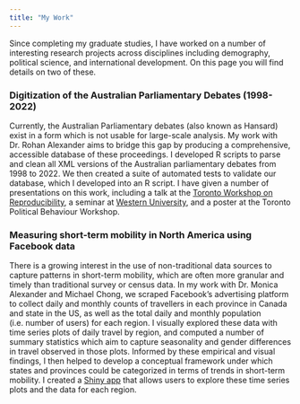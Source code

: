 ```yaml
---
title: "My Work"
---
```


Since completing my graduate studies, I have worked on a number of interesting research projects across disciplines including demography, political science, and international development. On this page you will find details on two of these.

### Digitization of the Australian Parliamentary Debates (1998-2022) {#hansard}

Currently, the Australian Parliamentary debates (also known as Hansard) exist in a form which is not usable for large-scale analysis. My work with Dr. Rohan Alexander aims to bridge this gap by producing a comprehensive, accessible database of these proceedings. I developed R scripts to parse and clean all XML versions of the Australian parliamentary debates from 1998 to 2022. We then created a suite of automated tests to validate our database, which I developed into an R script. I have given a number of presentations on this work, including a talk at the [Toronto Workshop on Reproducibility](https://www.youtube.com/watch?v=laYLKYIBOkA&t=1s), a seminar at [Western University](https://nest.uwo.ca/cspb/news__events/innovative_datasets_for_research_workshop.html), and a poster at the Toronto Political Behaviour Workshop.

### Measuring short-term mobility in North America using Facebook data {#fb}

There is a growing interest in the use of non-traditional data sources to capture patterns in short-term mobility, which are often more granular and timely than traditional survey or census data. In my work with Dr. Monica Alexander and Michael Chong, we scraped Facebook's advertising platform to collect daily and monthly counts of travellers in each province in Canada and state in the US, as well as the total daily and monthly population (i.e. number of users) for each region. I visually explored these data with time series plots of daily travel by region, and computed a number of summary statistics which aim to capture seasonality and gender differences in travel observed in those plots. Informed by these empirical and visual findings, I then helped to develop a conceptual framework under which states and provinces could be categorized in terms of trends in short-term mobility. I created a [Shiny app](https://lindsaykatz.shinyapps.io/travel_rate_plots/) that allows users to explore these time series plots and the data for each region.
